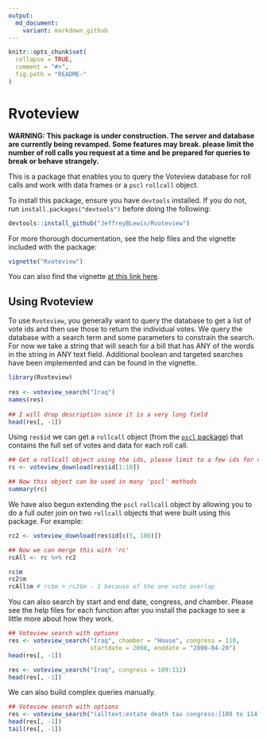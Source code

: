 ```yaml
---
output:
  md_document:
    variant: markdown_github
---
```

<!-- README.md is generated from README.Rmd. Please edit that file -->

```r
knitr::opts_chunk$set(
  collapse = TRUE,
  comment = "#>",
  fig.path = "README-"
)
```

# Rvoteview

**WARNING: This package is under construction. The server and database are currently being revamped. Some features may break. please limit the number of roll calls you request at a time and be prepared for queries to break or behave strangely.**

This is a package that enables you to query the Voteview database for roll calls and work with data frames or a `pscl` `rollcall` object.

To install this package, ensure you have `devtools` installed. If you do not, run `install.packages("devtools")` before doing the following:
```R
devtools::install_github("JeffreyBLewis/Rvoteview")
```

For more thorough documentation, see the help files and the vignette included with the package:
```R
vignette("Rvoteview")
```

You can also find the vignette [at this link here](https://github.com/JeffreyBLewis/Rvoteview/tree/master/vignettes).

## Using Rvoteview

To use `Rvoteview`, you generally want to query the database to get a list of vote ids and then use those to return the individual votes. We query the database with a search term and some parameters to constrain the search. For now we take a string that will seach for a bill that has ANY of the words in the string in ANY text field. Additional boolean and targeted searches have been implemented and can be found in the vignette.
```r
library(Rvoteview)
  
res <- voteview_search("Iraq")
names(res)
  
## I will drop description since it is a very long field
head(res[, -1])
```
Using `res$id` we can get a `rollcall` object (from the [`pscl` package](https://cran.r-project.org/web/packages/pscl/index.html)) that contains the full set of votes and data for each roll call. 

```r
## Get a rollcall object using the ids, please limit to a few ids for now!
rc <- voteview_download(res$id[1:10])
```
```r
## Now this object can be used in many 'pscl' methods
summary(rc)
```

We have also begun extending the `pscl` `rollcall` object by allowing you to do a full outer join on two `rollcall` objects that were built using this package. For example:

```r
rc2 <- voteview_download(res$id[c(5, 100)])
```
```r
## Now we can merge this with 'rc'
rcAll <- rc %+% rc2

rc$m
rc2$m
rcAll$m # rc$m + rc2$m - 1 because of the one vote overlap
```

You can also search by start and end date, congress, and chamber. Please see the help files for each function after you install the package to see a little more about how they work.

```r
## Voteview search with options
res <- voteview_search("Iraq", chamber = "House", congress = 110,
                       startdate = 2008, enddate = "2008-04-20")
head(res[, -1])

res <- voteview_search("Iraq", congress = 109:112)
head(res[, -1])
```

We can also build complex queries manually.

```r
## Voteview search with options
res <- voteview_search("(alltext:estate death tax congress:[100 to 114])")
head(res[, -1])
tail(res[, -1])
```

